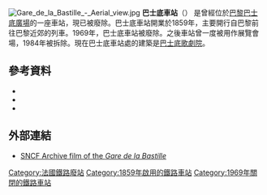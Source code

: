 [[File:Gare_de_la_Bastille_-_Aerial_view.jpg|right]]
'''巴士底車站'''（{{lang-fr|Gare de la Bastille}}） 是曾經位於[[巴黎|巴黎]][[巴士底廣場|巴士底廣場]]的一座車站，現已被廢除。巴士底車站開業於1859年，主要開行自巴黎前往巴黎近郊的列車。1969年，巴士底車站被廢除。之後車站曾一度被用作展覽會場，1984年被拆除。現在巴士底車站處的建築是[[巴士底歌劇院|巴士底歌劇院]]。
==參考資料==
*{{cite book |title=Paris - la Ligne de Vincennes: Inoubliables panaches |first=Didier |last=Leroy |language=fr |location=Paris |publisher=La Vie du Rail |year=2006 |ISBN=2-915034-60-5}}
*{{cite book |title=La Ligne de M. Gargan |first1=Gérard |last1=Giraud |first2=Michel |last2=Mérille |language=fr |publisher=Amarco |location=Les Pavillons-sous-Bois |year=2004 |ISBN=2-9509571-8-8}}
*{{cite journal |first=Aurélien |last=Prévot |journal= Ferrovissime |title=La ligne de Vincennes restée fidèle à la vapeur jusqu'à la mort ! Il y a 40 ans, la fin des 1.141 TB de la Bastille |issue= 20 |pages=pp2-21|date=October 2009 |language=fr |publisher=LR Presse |location=Le Sablen| ISSN=1961-5035}}
==外部連結==
{{commons category|Gare de La Bastille}}
*[http://www.dailymotion.com/video/xc6lop_sncf-archives-la-gare-de-la-bastill_tech SNCF Archive film of the ''Gare de la Bastille''] {{Wayback|url=http://www.dailymotion.com/video/xc6lop_sncf-archives-la-gare-de-la-bastill_tech |date=20160321124443 }} {{fr icon}}

[[Category:法國鐵路廢站|Category:法國鐵路廢站]]
[[Category:1859年啟用的鐵路車站|Category:1859年啟用的鐵路車站]]
[[Category:1969年關閉的鐵路車站|Category:1969年關閉的鐵路車站]]